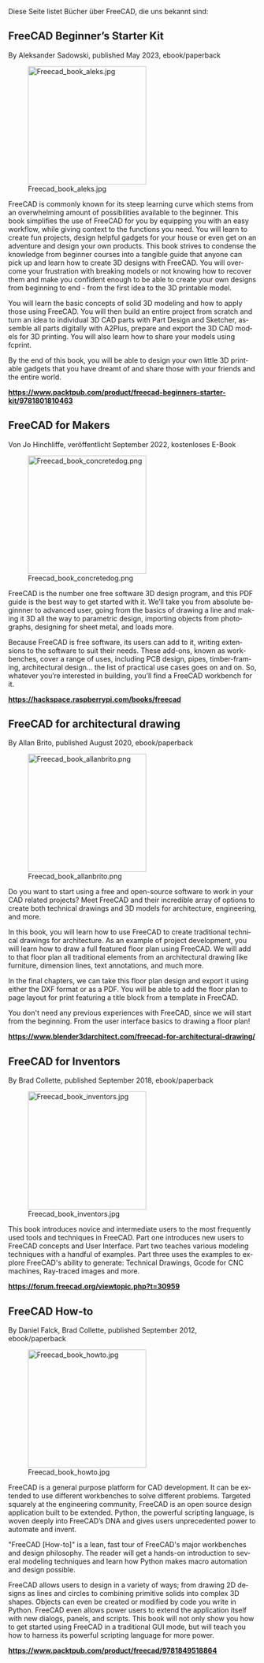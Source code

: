 <languages/>

Diese Seite listet Bücher über FreeCAD, die uns bekannt sind:

<div lang="en" dir="ltr" class="mw-content-ltr">
== FreeCAD Beginner’s Starter Kit ==
</div>

<div lang="en" dir="ltr" class="mw-content-ltr">
By Aleksander Sadowski, published May 2023, ebook/paperback
</div>

[[Image:Freecad book aleks.jpg|240px|left]]

<div lang="en" dir="ltr" class="mw-content-ltr">
FreeCAD is commonly known for its steep learning curve which stems from an overwhelming amount of possibilities available to the beginner. This book simplifies the use of FreeCAD for you by equipping you with an easy workflow, while giving context to the functions you need. You will learn to create fun projects, design helpful gadgets for your house or even get on an adventure and design your own products. This book strives to condense the knowledge from beginner courses into a tangible guide that anyone can pick up and learn how to create 3D designs with FreeCAD. You will overcome your frustration with breaking models or not knowing how to recover them and make you confident enough to be able to create your own designs from beginning to end - from the first idea to the 3D printable model.
</div>

<div lang="en" dir="ltr" class="mw-content-ltr">
You will learn the basic concepts of solid 3D modeling and how to apply those using FreeCAD. You will then build an entire project from scratch and turn an idea to individual 3D CAD parts with Part Design and Sketcher, assemble all parts digitally with A2Plus, prepare and export the 3D CAD models for 3D printing. You will also learn how to share your models using fcprint.
</div>

<div lang="en" dir="ltr" class="mw-content-ltr">
By the end of this book, you will be able to design your own little 3D printable gadgets that you have dreamt of and share those with your friends and the entire world.
</div>

'''https://www.packtpub.com/product/freecad-beginners-starter-kit/9781801810463'''

{{clear}}

<span id="FreeCAD_for_Makers"></span>
==FreeCAD for Makers==

Von Jo Hinchliffe, veröffentlicht September 2022, kostenloses E-Book

[[Image:Freecad book concretedog.png|240px|left]]

<div lang="en" dir="ltr" class="mw-content-ltr">
FreeCAD is the number one free software 3D design program, and this PDF guide is the best way to get started with it. We’ll take you from absolute beginnner to advanced user, going from the basics of drawing a line and making it 3D all the way to parametric design, importing objects from photographs, designing for sheet metal, and loads more.
</div>

<div lang="en" dir="ltr" class="mw-content-ltr">
Because FreeCAD is free software, its users can add to it, writing extensions to the software to suit their needs. These add-ons, known as workbenches, cover a range of uses, including PCB design, pipes, timber-framing, architectural design… the list of practical use cases goes on and on. So, whatever you’re interested in building, you’ll find a FreeCAD workbench for it.
</div>

'''https://hackspace.raspberrypi.com/books/freecad'''

{{clear}}

<div lang="en" dir="ltr" class="mw-content-ltr">
== FreeCAD for architectural drawing ==
</div>

<div lang="en" dir="ltr" class="mw-content-ltr">
By Allan Brito, published August 2020, ebook/paperback
</div>

[[Image:Freecad book allanbrito.png|240px|left]]

<div lang="en" dir="ltr" class="mw-content-ltr">
Do you want to start using a free and open-source software to work in your CAD related projects? Meet FreeCAD and their incredible array of options to create both technical drawings and 3D models for architecture, engineering, and more.
</div>

<div lang="en" dir="ltr" class="mw-content-ltr">
In this book, you will learn how to use FreeCAD to create traditional technical drawings for architecture. As an example of project development, you will learn how to draw a full featured floor plan using FreeCAD. We will add to that floor plan all traditional elements from an architectural drawing like furniture, dimension lines, text annotations, and much more.
</div>

<div lang="en" dir="ltr" class="mw-content-ltr">
In the final chapters, we can take this floor plan design and export it using either the DXF format or as a PDF. You will be able to add the floor plan to page layout for print featuring a title block from a template in FreeCAD.
</div>

<div lang="en" dir="ltr" class="mw-content-ltr">
You don't need any previous experiences with FreeCAD, since we will start from the beginning. From the user interface basics to drawing a floor plan!
</div>

'''https://www.blender3darchitect.com/freecad-for-architectural-drawing/'''

{{clear}}

<div lang="en" dir="ltr" class="mw-content-ltr">
== FreeCAD for Inventors ==
</div>

<div lang="en" dir="ltr" class="mw-content-ltr">
By Brad Collette, published September 2018, ebook/paperback
</div>

[[Image:Freecad book inventors.jpg|240px|left]]

<div lang="en" dir="ltr" class="mw-content-ltr">
This book introduces novice and intermediate users to the most frequently used tools and techniques in FreeCAD. Part one introduces new users to FreeCAD concepts and User Interface. Part two teaches various modeling techniques with a handful of examples. Part three uses the examples to explore FreeCAD's ability to generate: Technical Drawings, Gcode for CNC machines, Ray-traced images and more.
</div>

'''https://forum.freecad.org/viewtopic.php?t=30959'''

{{clear}}

<div lang="en" dir="ltr" class="mw-content-ltr">
== FreeCAD How-to ==
</div>

<div lang="en" dir="ltr" class="mw-content-ltr">
By Daniel Falck, Brad Collette, published September 2012, ebook/paperback
</div>

[[Image:Freecad book howto.jpg|240px|left]]

<div lang="en" dir="ltr" class="mw-content-ltr">
FreeCAD is a general purpose platform for CAD development. It can be extended to use different workbenches to solve different problems. Targeted squarely at the engineering community, FreeCAD is an open source design application built to be extended. Python, the powerful scripting language, is woven deeply into FreeCAD’s DNA and gives users unprecedented power to automate and invent.
</div>

<div lang="en" dir="ltr" class="mw-content-ltr">
"FreeCAD [How-to]" is a lean, fast tour of FreeCAD's major workbenches and design philosophy. The reader will get a hands-on introduction to several modeling techniques and learn how Python makes macro automation and design possible.
</div>

<div lang="en" dir="ltr" class="mw-content-ltr">
FreeCAD allows users to design in a variety of ways; from drawing 2D designs as lines and circles to combining primitive solids into complex 3D shapes. Objects can even be created or modified by code you write in Python. FreeCAD even allows power users to extend the application itself with new dialogs, panels, and scripts. This book will not only show you how to get started using FreeCAD in a traditional GUI mode, but will teach you how to harness its powerful scripting language for more power.
</div>

'''https://www.packtpub.com/product/freecad/9781849518864'''

{{clear}}